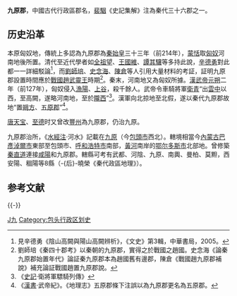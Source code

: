 '''九原郡'''，中國古代行政區郡名，[[裴駰|裴駰]]《史記集解》注為秦代三十六郡之一。

==历史沿革==
本原匈奴地，傳統上多認為九原郡為[[秦始皇|秦始皇]]三十三年（前214年），[[蒙恬|蒙恬]]取[[匈奴|匈奴]]河南地後所置。清代至近代學者如[[全祖望|全祖望]]、[[王國維|王國維]]、[[譚其驤|譚其驤]]等多持此說，[[辛德勇|辛德勇]]對此都一一詳細駁論<ref>見辛德勇《陰山高闕與陽山高闕辨析》，《文史》第3輯，中華書局，2005。</ref>，而[[劉師培|劉師培]]、[[史念海|史念海]]、[[陳倉|陳倉]]等人引用大量材料的考証，証明九原郡設置時間應於[[戰國|戰國]][[趙武靈王|趙武靈王]]時期<ref>劉師培《秦四十郡考》以秦朝的九原郡，實得之於戰國之趙國。史念海《論秦九原郡始置年代》論証秦九原郡本為趙國舊有邊郡，陳倉《戰國趙九原郡補說》補充論証戰國趙置九原郡說。</ref>。秦末，河南地又為匈奴所據。[[漢武帝|漢武帝]][[元朔|元朔]]二年（前127年），匈奴侵入[[漁陽郡|漁陽]]、[[上谷郡|上谷]]，殺千餘人。武帝令車騎將軍[[衛青|衛青]]“出[[雲中郡|雲中]]以西，至高闕，遂略河南地，至於[[隴西郡|隴西]]”<ref>《[[史記|史記]]·衛將軍驃騎列傳》</ref>。漢軍向北掠地至北假，遂以秦代九原郡故地“置[[朔方郡|朔方]]、[[五原郡|五原郡]]”<ref>《[[漢書|漢書]]·武帝紀》。《地理志》五原郡條下注誤以為九原郡更名為五原郡。</ref>。

[[唐|唐]][[天宝|天宝]]、[[至德_(唐朝)|至德]]时又曾改[[豐州|豐州]]為九原郡，仍治九原。

九原郡治所，《[[水經注|水經注]]·河水》記載在[[九原|九原]]（今[[包頭市|包頭市]]西北）。轄境相當今[[內蒙古|內蒙古]][[巴彥淖爾市|巴彥淖爾市]]東部至包頭市、[[呼和浩特市|呼和浩特市]]南部，[[黃河|黃河]]南岸的[[鄂尔多斯市|鄂尔多斯市]]北部地。曾修築[[秦直道|秦直道]]連接[[咸陽|咸陽]]和九原郡。轄縣可考有武都、河陰、九原、南輿、曼柏、莫䵣，西安陽、稒陽等8縣（-{后}-曉榮《秦代政區地理》）。

== 参考文献 ==
{{Reflist|2}}

{{-}}
{{秦朝行政區劃}}

[[Category:秦朝的郡|J九]]
[[Category:包头行政区划史|Category:包头行政区划史]]

{{China-hist-stub}}